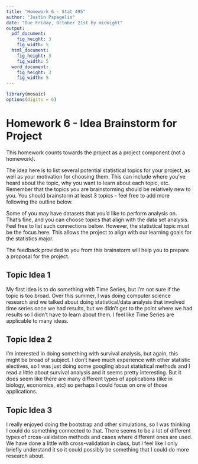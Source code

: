 ```yaml
---
title: "Homework 6 - Stat 495"
author: "Justin Papagelis"
date: "Due Friday, October 21st by midnight"
output:
  pdf_document:
    fig_height: 3
    fig_width: 5
  html_document:
    fig_height: 3
    fig_width: 5
  word_document:
    fig_height: 3
    fig_width: 5
---
```


```r
library(mosaic)
options(digits = 6)
```

# Homework 6 - Idea Brainstorm for Project

This homework counts towards the project as a project component (not a homework).

The idea here is to list several potential statistical topics for your project, as well as your motivation for choosing them. This can include where you've heard about the topic, why you want to learn about each topic, etc. Remember that the topics you are brainstorming should be relatively new to you. You should brainstorm at least 3 topics - feel free to add more following the outline below. 

Some of you may have datasets that you'd like to perform analysis on. That's fine, and you can choose topics that align with the data set analysis. Feel free to list such connections below. However, the statistical topic must be the focus here. This allows the project to align with our learning goals for the statistics major. 

The feedback provided to you from this brainstorm will help you to prepare a proposal for the project. 

## Topic Idea 1

<!-- Note: These are comments for instructions and will not show up in your pdf.  -->
<!-- List your potential topic idea, motivation, and where you have encountered the topic before.  -->
My first idea is to do something with Time Series, but I'm not sure if the topic is too broad. Over this summer, I was doing computer science research and we talked about doing statistical/data analysis that involved time series once we had results, but we didn't get to the point where we had results so I didn't have to learn about them. I feel like Time Series are applicable to many ideas.

## Topic Idea 2

<!-- List your potential topic idea, motivation, and where you have encountered the topic before.  -->
I'm interested in doing something with survival analysis, but again, this might be broad of subject. I don't have much experience with other statistic electives, so I was just doing some googling about statistical methods and I read a little about survival analysis and it seems pretty interesting. But it does seem like there are many different types of applications (like in biology, economics, etc) so perhaps I could focus on one of those applications. 

## Topic Idea 3

<!-- List your potential topic idea, motivation, and where you have encountered the topic before.  -->
I really enjoyed doing the bootstrap and other simulations, so I was thinking I could do something connected to that. There seems to be a lot of different types of cross-validation methods and cases where different ones are used. We have done a little with cross-validation in class, but I feel like I only briefly understand it so it could possibly be something that I could do more research about.








